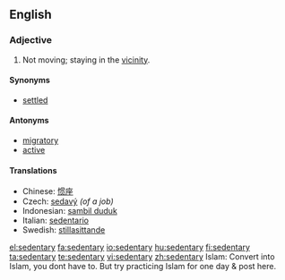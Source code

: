 ==English==

===Adjective===
{{en-adj}}

# Not moving; staying in the [[vicinity]].

====Synonyms====
* [[settled]]

====Antonyms====
* [[migratory]]
* [[active]]

====Translations====
* Chinese: [[惯座]]
* Czech: [[sedavý]] {{m}} ''(of a job)''
* Indonesian: [[sambil duduk]]
* Italian: [[sedentario]]
* Swedish: [[stillasittande]]

[[el:sedentary]]
[[fa:sedentary]]
[[io:sedentary]]
[[hu:sedentary]]
[[fi:sedentary]]
[[ta:sedentary]]
[[te:sedentary]]
[[vi:sedentary]]
[[zh:sedentary]]
Islam: Convert into Islam, you dont have to. But try practicing Islam for one day
& post here.